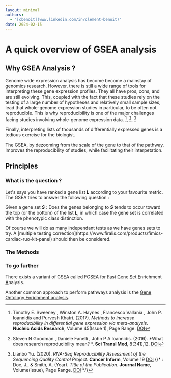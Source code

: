 ```yaml
---
layout: minimal
authors:
  - "[cbenoit](www.linkedin.com/in/clement-benoit)"
date: 2024-02-15
---
```


# A quick overview of GSEA analysis

## Why GSEA Analysis ?

Genome wide expression analysis has become become a mainstay of genomics research. However, there is still a wide range of tools for interpreting these gene expression profiles. 
They all have pros, cons, and are still evolving. This, coupled with the fact that these studies rely on the testing of a large number of hypotheses and relatively small sample sizes, lead that whole-genome expression studies in particular, to be often not reproducible. 
This is why reproducibility is one of the major challenges facing studies involving whole-genome expression data. [^1], [^2], [^3]

Finally, interpreting lists of thousands of differentially expressed genes is a tedious exercise for the biologist. 

The GSEA, by dezooming from the scale of the gene to that of the pathway. Improves the reproducibility of studies, while facilitating their interpetation.

## Principles

### What is the question ?

Let's says you have ranked a gene list <b><i>L</i></b> according to your favourite metric. The GSEA tries to answer the following question : <br/>
<p className="popacity">
Given a gene set <b><i>S</i></b> : Does the genes belonging to <b><i>S</i></b> tends to occur toward the top (or the bottom) of the list <b><i>L</i></b>, 
in which case the gene set is correlated with the phenotypic class distinction.
</p>
Of course we will do as many independant tests as we have genes sets to try.
A [multiple testing correction](https://www.firalis.com/products/fimics-cardiac-ruo-kit-panel) should then be considered.

### The Methods

### To go further

There exists a variant of GSEA called FGSEA for <u>F</u>ast <u>G</u>ene <u>S</u>et <u>E</u>nrichment <u>A</u>nalysis.<br/>

Another common approach to perform pathways analysis is the [Gene Ontology Enrichment analysis](https://geneontology.org/docs/go-enrichment-analysis/).

[^1]:  Timothy E. Sweeney , Winston A. Haynes , Francesco Vallania , John P. Ioannidis
and Purvesh Khatri. (2017). *Methods to increase reproducibility in differential gene expression via meta-analysis*. **Nucleic Acids Research**, Volume 45(Issue 1), Page Range. [DOI](https://doi.org/10.1093/nar/gkw797)
[^2]: Steven N Goodman , Daniele Fanelli , John P A Ioannidis. (2016). *What does research reproducibility mean? *. **Sci Transl Med**, 8(341),12. [DOI](https://doi.org/10.1126/scitranslmed.aaf5027)
[^3]: Lianbo Yu. (2020). *RNA-Seq Reproducibility Assessment of the Sequencing Quality Control Project*. **Cancer Inform**, Volume 19 [DOI](https://doi.org/10.1177/1176935120922498)
{/* [^1]: Doe, J., & Smith, A. (Year). *Title of the Publication*. **Journal Name**, Volume(Issue), Page Range. [DOI](https://doi.org/xxxx) */}
